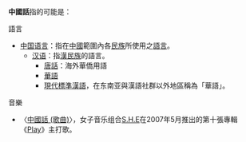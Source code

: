 '''中國話'''指的可能是：
;語言
* [[中国语言|中国语言]]：指在[[中國|中國]]範圍內各[[民族|民族]]所使用之[[語言|語言]]。
** [[汉语|汉语]]：指[[漢族|漢民族]]的語言。
***[[唐話|唐話]]：海外華僑用語
***[[華語|華語]]
***[[現代標準漢語|現代標準漢語]]，在东南亚與漢語社群以外地區稱為「華語」。

;音樂
*〈[[中國話_(歌曲)|中國話 (歌曲)]]〉，女子音乐组合[[S.H.E|S.H.E]]在2007年5月推出的第十張專輯《[[Play_(S.H.E專輯)|Play]]》主打歌。

{{disambig|Cat=三字消歧义}}